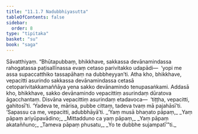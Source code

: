 ```yaml
---
title: "11.1.7 Nadubbhiyasutta"
tableOfContents: false
sidebar:
  order: 8
type: "tipitaka"
basket: "su"
book: "saga"
---
```



<DynamicBreadcrumb />

<Division number="253" book="saga">

<Paragraph number="1591" book="saga">
Sāvatthiyaṃ. “Bhūtapubbaṃ, bhikkhave, sakkassa devānamindassa rahogatassa paṭisallīnassa evaṃ cetaso parivitakko udapādi—  ‘yopi me assa supaccatthiko tassapāhaṃ na dubbheyyan’ti. Atha kho, bhikkhave, vepacitti asurindo sakkassa devānamindassa cetasā cetoparivitakkamaññāya yena sakko devānamindo tenupasaṅkami. Addasā kho, bhikkhave, sakko devānamindo vepacittiṃ asurindaṃ dūratova āgacchantaṃ. Disvāna vepacittiṃ asurindaṃ etadavoca—  ‘tiṭṭha, vepacitti, gahitosī’ti.
</Paragraph>

<Paragraph number="1592" book="saga">
‘Yadeva te, mārisa, pubbe cittaṃ, tadeva tvaṃ mā pajahāsī’ti.
</Paragraph>

<Paragraph number="1593" book="saga">
‘Sapassu ca me, vepacitti, adubbhāyā’ti.
</Paragraph>

<Paragraph number="1594" type="verses" book="saga">
_‘Yaṃ musā bhaṇato pāpaṃ,_  
_Yaṃ pāpaṃ ariyūpavādino;_  
_Mittadduno ca yaṃ pāpaṃ,_  
_Yaṃ pāpaṃ akataññuno;_  
_Tameva pāpaṃ phusatu,_  
_Yo te dubbhe sujampatī’”ti._
</Paragraph>
</Division>